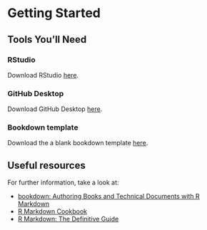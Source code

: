 # Getting Started {#GettingStarted -}

## Tools You'll Need {-}

### RStudio {-} 

Download RStudio [here](https://rstudio.com/products/rstudio/).

### GitHub Desktop {-}

Download GitHub Desktop [here](https://desktop.github.com).

### Bookdown template {-}

Download the a blank bookdown template [here](https://github.com/gilesnknight/bookdown-template).

## Useful resources {-}

For further information, take a look at:

- [bookdown: Authoring Books and Technical Documents with R Markdown](https://bookdown.org/yihui/bookdown/)
- [R Markdown Cookbook](https://bookdown.org/yihui/rmarkdown-cookbook/)
- [R Markdown: The Definitive Guide](https://bookdown.org/yihui/rmarkdown/)
